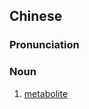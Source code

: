 {{also|代谢物}}
==Chinese==
{{zh-forms|s=代谢物|type=21}}
{{wikipedia|lang=zh}}

===Pronunciation===
{{zh-pron
|m=dàixièwù
|c=doi6 ze6 mat6
|cat=n
}}

===Noun===
{{zh-noun}}

# {{lb|zh|biochemistry}} [[metabolite]]
